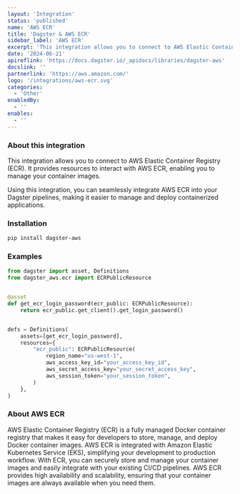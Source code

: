 ```yaml
---
layout: 'Integration'
status: 'published'
name: 'AWS ECR'
title: 'Dagster & AWS ECR'
sidebar_label: 'AWS ECR'
excerpt: 'This integration allows you to connect to AWS Elastic Container Registry (ECR), enabling you to manage your container images more effectively in your Dagster pipelines.'
date: '2024-06-21'
apireflink: 'https://docs.dagster.io/_apidocs/libraries/dagster-aws'
docslink: ''
partnerlink: 'https://aws.amazon.com/'
logo: '/integrations/aws-ecr.svg'
categories:
  - 'Other'
enabledBy:
  - ''
enables:
  - ''
---
```


### About this integration

This integration allows you to connect to AWS Elastic Container Registry (ECR). It provides resources to interact with AWS ECR, enabling you to manage your container images.

Using this integration, you can seamlessly integrate AWS ECR into your Dagster pipelines, making it easier to manage and deploy containerized applications.

### Installation

```bash
pip install dagster-aws
```

### Examples

```python
from dagster import asset, Definitions
from dagster_aws.ecr import ECRPublicResource


@asset
def get_ecr_login_password(ecr_public: ECRPublicResource):
    return ecr_public.get_client().get_login_password()


defs = Definitions(
    assets=[get_ecr_login_password],
    resources={
        "ecr_public": ECRPublicResource(
            region_name="us-west-1",
            aws_access_key_id="your_access_key_id",
            aws_secret_access_key="your_secret_access_key",
            aws_session_token="your_session_token",
        )
    },
)
```

### About AWS ECR

AWS Elastic Container Registry (ECR) is a fully managed Docker container registry that makes it easy for developers to store, manage, and deploy Docker container images. AWS ECR is integrated with Amazon Elastic Kubernetes Service (EKS), simplifying your development to production workflow. With ECR, you can securely store and manage your container images and easily integrate with your existing CI/CD pipelines. AWS ECR provides high availability and scalability, ensuring that your container images are always available when you need them.
